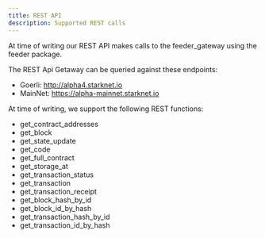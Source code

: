 ```yaml
---
title: REST API
description: Supported REST calls
---
```


At time of writing our REST API makes calls to the feeder_gateway using the feeder package.

The REST Api Getaway can be queried against these endpoints:
- Goerli: http://alpha4.starknet.io
- MainNet: https://alpha-mainnet.starknet.io

At time of writing, we support the following REST functions:

- get_contract_addresses
- get_block
- get_state_update
- get_code
- get_full_contract
- get_storage_at
- get_transaction_status
- get_transaction
- get_transaction_receipt
- get_block_hash_by_id
- get_block_id_by_hash
- get_transaction_hash_by_id
- get_transaction_id_by_hash